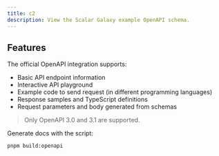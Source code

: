 ```yaml
---
title: c2
description: View the Scalar Galaxy example OpenAPI schema.
---
```


## Features

The official OpenAPI integration supports:

- Basic API endpoint information
- Interactive API playground
- Example code to send request (in different programming languages)
- Response samples and TypeScript definitions
- Request parameters and body generated from schemas

> Only OpenAPI 3.0 and 3.1 are supported.

Generate docs with the script:

```bash
pnpm build:openapi
```